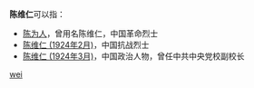 '''陈维仁'''可以指：
* [[陈为人|陈为人]]，曾用名陈维仁，中国革命烈士
* [[陈维仁_(1924年2月)|陈维仁 (1924年2月)]]，中国抗战烈士
* [[陈维仁_(1924年3月)|陈维仁 (1924年3月)]]，中国政治人物，曾任中共中央党校副校长

{{disambig}}

[[Category:三字陈姓人名消歧义|wei]]